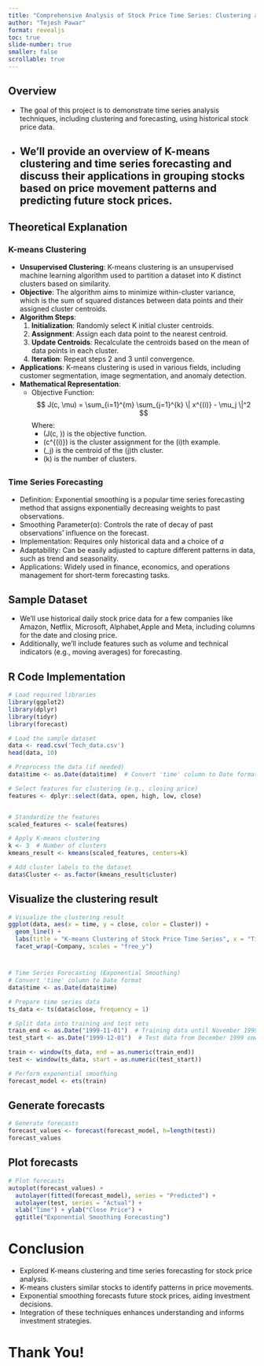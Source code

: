 ---
title: "Comprehensive Analysis of Stock Price Time Series: Clustering and Forecasting Techniques"
author: "Tejesh Pawar"
format: revealjs
toc: true
slide-number: true
smaller: false
scrollable: true
---

## Overview
- The goal of this project is to demonstrate time series analysis techniques, including clustering and forecasting, using historical stock price data.
- We'll provide an overview of K-means clustering and time series forecasting and discuss their applications in grouping stocks based on price movement patterns and predicting future stock prices.
---

## Theoretical Explanation
### K-means Clustering
- **Unsupervised Clustering**: K-means clustering is an unsupervised machine learning algorithm used to partition a dataset into K distinct clusters based on similarity.
- **Objective**: The algorithm aims to minimize within-cluster variance, which is the sum of squared distances between data points and their assigned cluster centroids.
- **Algorithm Steps**:
  1. **Initialization**: Randomly select K initial cluster centroids.
  2. **Assignment**: Assign each data point to the nearest centroid.
  3. **Update Centroids**: Recalculate the centroids based on the mean of data points in each cluster.
  4. **Iteration**: Repeat steps 2 and 3 until convergence.
- **Applications**: K-means clustering is used in various fields, including customer segmentation, image segmentation, and anomaly detection.
- **Mathematical Representation**:
  - Objective Function:
    $$
    J(c, \mu) = \sum_{i=1}^{m} \sum_{j=1}^{k} \| x^{(i)} - \mu_j \|^2
    $$
    Where:
    - \(J(c, \mu)\) is the objective function.
    - \(c^{(i)}\) is the cluster assignment for the \(i\)th example.
    - \(\mu_j\) is the centroid of the \(j\)th cluster.
    - \(k\) is the number of clusters.

##

### Time Series Forecasting
- Definition: Exponential smoothing is a popular time series forecasting method that assigns exponentially decreasing weights to past observations.
- Smoothing Parameter(α): Controls the rate of decay of past observations' influence on the forecast.
- Implementation: Requires only historical data and a choice of 
𝛼
- Adaptability: Can be easily adjusted to capture different patterns in data, such as trend and seasonality.
- Applications: Widely used in finance, economics, and operations management for short-term forecasting tasks.

## Sample Dataset
- We'll use historical daily stock price data for a few companies like Amazon, Netflix, Microsoft, Alphabet,Apple and Meta, including columns for the date and closing price.
- Additionally, we'll include features such as volume and technical indicators (e.g., moving averages) for forecasting.

## R Code Implementation
```{r, echo = TRUE}
# Load required libraries
library(ggplot2)
library(dplyr)
library(tidyr)
library(forecast)
```

```{r, echo = TRUE}
# Load the sample dataset
data <- read.csv('Tech_data.csv')
head(data, 10)
```

```{r, echo = TRUE}
# Preprocess the data (if needed)
data$time <- as.Date(data$time)  # Convert 'time' column to Date format
```

```{r, echo = TRUE}
# Select features for clustering (e.g., closing price)
features <- dplyr::select(data, open, high, low, close)
```

```{r, echo = TRUE}
```


```{r, echo = TRUE}
# Standardize the features
scaled_features <- scale(features)
```

```{r, echo = TRUE}
# Apply K-means clustering
k <- 3  # Number of clusters
kmeans_result <- kmeans(scaled_features, centers=k)
```

```{r, echo = TRUE}
# Add cluster labels to the dataset
data$Cluster <- as.factor(kmeans_result$cluster)
```

## Visualize the clustering result
```{r, echo = TRUE}
# Visualize the clustering result
ggplot(data, aes(x = time, y = close, color = Cluster)) +
  geom_line() +
  labs(title = "K-means Clustering of Stock Price Time Series", x = "Time", y = "Close Price") +
  facet_wrap(~Company, scales = "free_y")
```

#
```{r, echo = TRUE}
# Time Series Forecasting (Exponential Smoothing)
# Convert 'time' column to Date format
data$time <- as.Date(data$time)
```

```{r, echo = TRUE}
# Prepare time series data
ts_data <- ts(data$close, frequency = 1) 
```

```{r, echo = TRUE}
# Split data into training and test sets
train_end <- as.Date("1999-11-01")  # Training data until November 1999
test_start <- as.Date("1999-12-01")  # Test data from December 1999 onwards

train <- window(ts_data, end = as.numeric(train_end))  
test <- window(ts_data, start = as.numeric(test_start))
```

```{r, echo = TRUE}
# Perform exponential smoothing
forecast_model <- ets(train)
```

## Generate forecasts
```{r, echo = TRUE}
# Generate forecasts
forecast_values <- forecast(forecast_model, h=length(test))
forecast_values
```

## Plot forecasts
```{r, echo = TRUE}
# Plot forecasts
autoplot(forecast_values) + 
  autolayer(fitted(forecast_model), series = "Predicted") +
  autolayer(test, series = "Actual") +
  xlab("Time") + ylab("Close Price") +
  ggtitle("Exponential Smoothing Forecasting")
```

# Conclusion

- Explored K-means clustering and time series forecasting for stock price analysis.
- K-means clusters similar stocks to identify patterns in price movements.
- Exponential smoothing forecasts future stock prices, aiding investment decisions.
- Integration of these techniques enhances understanding and informs investment strategies.

# Thank You!
